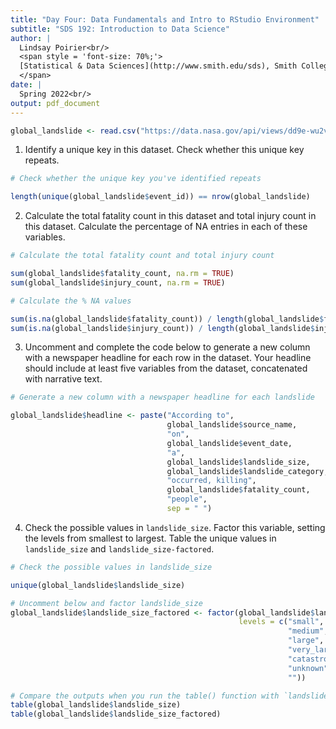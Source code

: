 ```yaml
---
title: "Day Four: Data Fundamentals and Intro to RStudio Environment"
subtitle: "SDS 192: Introduction to Data Science"
author: |
  Lindsay Poirier<br/>
  <span style = 'font-size: 70%;'>
  [Statistical & Data Sciences](http://www.smith.edu/sds), Smith College<br/>
  </span>
date: |
  Spring 2022<br/>
output: pdf_document
---
```


```r
global_landslide <- read.csv("https://data.nasa.gov/api/views/dd9e-wu2v/rows.csv")
```

1. Identify a unique key in this dataset. Check whether this unique key repeats.

```r
# Check whether the unique key you've identified repeats

length(unique(global_landslide$event_id)) == nrow(global_landslide)
```

2. Calculate the total fatality count in this dataset and total injury count in this dataset. Calculate the percentage of NA entries in each of these variables. 

```r
# Calculate the total fatality count and total injury count

sum(global_landslide$fatality_count, na.rm = TRUE)
sum(global_landslide$injury_count, na.rm = TRUE)

# Calculate the % NA values

sum(is.na(global_landslide$fatality_count)) / length(global_landslide$fatality_count) * 100
sum(is.na(global_landslide$injury_count)) / length(global_landslide$injury_count) * 100
```

3. Uncomment and complete the code below to generate a new column with a newspaper headline for each row in the dataset. Your headline should include at least five variables from the dataset, concatenated with narrative text. 

```r
# Generate a new column with a newspaper headline for each landslide

global_landslide$headline <- paste("According to",
                                   global_landslide$source_name,
                                   "on",
                                   global_landslide$event_date, 
                                   "a", 
                                   global_landslide$landslide_size,
                                   global_landslide$landslide_category, 
                                   "occurred, killing",
                                   global_landslide$fatality_count,
                                   "people",
                                   sep = " ")
```

4. Check the possible values in `landslide_size`. Factor this variable, setting the levels from smallest to largest. Table the unique values in `landslide_size` and `landslide_size-factored`. 

```r
# Check the possible values in landslide_size

unique(global_landslide$landslide_size)

# Uncomment below and factor landslide_size  
global_landslide$landslide_size_factored <- factor(global_landslide$landslide_size, 
                                                   levels = c("small",
                                                              "medium",
                                                              "large",
                                                              "very_large",
                                                              "catastrophic",
                                                              "unknown",
                                                              ""))

# Compare the outputs when you run the table() function with `landslide_size` vs. with global_landslide$landslide_size_factored
table(global_landslide$landslide_size)
table(global_landslide$landslide_size_factored)
```

